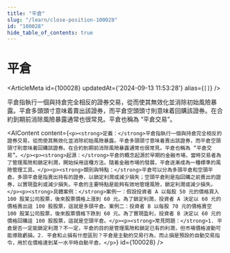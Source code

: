 ```yaml
---
title: "平倉"
slug: "/learn/close-position-100028"
id: "100028"
hide_table_of_contents: true
---
```



# 平倉

<ArticleMeta id={100028} updatedAt={'2024-09-13 11:53:28'} alias={`[]`} />
<div className='border-solid border-b border-t-0 my-4 border-[var(--ifm-color-gray-300)]' />

平倉指執行一個與持倉完全相反的證券交易，從而使其無效化並消除初始風險暴露。平倉多頭頭寸意味着賣出該證券，而平倉空頭頭寸則意味着回購該證券。在合約到期前消除風險暴露通常也很常見。平倉也稱為 “平倉交易”。

<AIContent content={`<p><strong>定義：</strong>平倉指執行一個與持倉完全相反的證券交易，從而使其無效化並消除初始風險暴露。平倉多頭頭寸意味着賣出該證券，而平倉空頭頭寸則意味着回購該證券。在合約到期前消除風險暴露通常也很常見。平倉也稱為 “平倉交易”。</p><p><strong>起源：</strong>平倉的概念起源於早期的金融市場，當時交易者為了管理風險和鎖定利潤，開始採用這種方法。隨着金融市場的發展，平倉逐漸成為一種標準的風險管理工具。</p><p><strong>類別與特點：</strong>平倉可以分為多頭平倉和空頭平倉。多頭平倉是指賣出持有的證券，以鎖定利潤或減少損失；空頭平倉則是指回購之前賣出的證券，以實現盈利或減少損失。平倉的主要特點是能夠有效地管理風險，鎖定利潤或減少損失。</p><p><strong>具體案例：</strong>案例一：假設投資者 A 以每股 50 元的價格買入 100 股某公司股票，後來股票價格上漲到 60 元。為了鎖定利潤，投資者 A 決定以 60 元的價格賣出這 100 股股票，這就是多頭平倉。案例二：投資者 B 以每股 70 元的價格賣空 100 股某公司股票，後來股票價格下跌到 60 元。為了實現盈利，投資者 B 決定以 60 元的價格回購這 100 股股票，這就是空頭平倉。</p><p><strong>常見問題：</strong>1. 平倉是否一定能鎖定利潤？不一定，平倉的目的是管理風險和鎖定已有的利潤，但市場價格波動可能導致虧損。2. 平倉和止損有什麼區別？平倉是主動的交易行為，而止損是預設的自動交易指令，用於在價格達到某一水平時自動平倉。</p>`} id={100028} />
